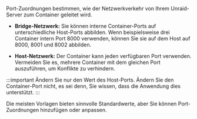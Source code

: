 Port-Zuordnungen bestimmen, wie der Netzwerkverkehr von Ihrem Unraid-Server zum Container geleitet wird.

- **Bridge-Netzwerk:** Sie können interne Container-Ports auf unterschiedliche Host-Ports abbilden. Wenn beispielsweise drei Container intern Port 8000 verwenden, können Sie sie auf dem Host auf 8000, 8001 und 8002 abbilden.

- **Host-Netzwerk:** Der Container kann jeden verfügbaren Port verwenden. Vermeiden Sie es, mehrere Container mit dem gleichen Port auszuführen, um Konflikte zu verhindern.

:::important
Ändern Sie nur den Wert des Host-Ports. Ändern Sie den Container-Port nicht, es sei denn, Sie wissen, dass die Anwendung dies unterstützt.
:::

Die meisten Vorlagen bieten sinnvolle Standardwerte, aber Sie können Port-Zuordnungen hinzufügen oder anpassen.
